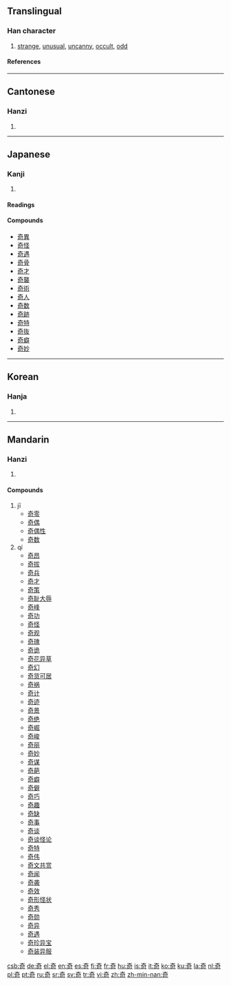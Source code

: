 {{see|竒}}

==Translingual==
===Han character===
{{Han char|rn=37|rad=大|as=05|sn=8|four=4062<sub>1</sub>|canj=大一弓口 (KMNR)}}
# [[strange]], [[unusual]], [[uncanny]], [[occult]], [[odd]]
====References====
{{Han ref|kx=0250.310|dkj=05892|dj=0510.290|hdz=10533.040|uh=5947|ud=22855|bh=A95F|bd=43359}}
----
==Cantonese==
===Hanzi===
{{yue-hanzi|jyut=|y=kei4}}
# {{defn|Cantonese}}
----
==Japanese==
===Kanji===
{{ja-kanji|grade=|rs=大05}}
# {{defn|Japanese}} 
====Readings====
{{ja-readings|on=[[き]] (ki)|kun=[[くし]] (kushi), [[めずらしい]] (mezurashii), [[あやしい]] (ayashii)}}

====Compounds====
*[[奇異]]
*[[奇怪]]
*[[奇遇]]
*[[奇骨]]
*[[奇才]]
*[[奇襲]]
*[[奇術]]
*[[奇人]]
*[[奇数]]
*[[奇跡]]
*[[奇特]]
*[[奇抜]]
*[[奇癖]]
*[[奇妙]]
----
==Korean==
===Hanja===
{{ko-hanja|hangeul=기|rv=gi|mr=ki}}
# {{defn|Korean}}
----
==Mandarin==
===Hanzi===
{{cmn-hanzi|pin=[[jī]] (ji1), [[qí]] (qi2)|wg=chi<sup>1</sup>, ch'i<sup>2</sup>}}
# {{defn|Mandarin}}

====Compounds====
#jī
#*[[奇零]]
#*[[奇偶]]
#*[[奇偶性]]
#*[[奇数]]
#qí
#*[[奇昂]]
#*[[奇拔]]
#*[[奇兵]]
#*[[奇才]]
#*[[奇策]]
#*[[奇耻大辱]]
#*[[奇峰]]
#*[[奇功]]
#*[[奇怪]]
#*[[奇观]]
#*[[奇瑰]]
#*[[奇诡]]
#*[[奇花异草]]
#*[[奇幻]]
#*[[奇货可居]]
#*[[奇祸]]
#*[[奇计]]
#*[[奇迹]]
#*[[奇景]]
#*[[奇绝]]
#*[[奇崛]]
#*[[奇峻]]
#*[[奇丽]]
#*[[奇妙]]
#*[[奇谋]]
#*[[奇葩]]
#*[[奇癖]]
#*[[奇僻]]
#*[[奇巧]]
#*[[奇趣]]
#*[[奇缺]]
#*[[奇事]]
#*[[奇谈]]
#*[[奇谈怪论]]
#*[[奇特]]
#*[[奇伟]]
#*[[奇文共赏]]
#*[[奇闻]]
#*[[奇袭]]
#*[[奇效]]
#*[[奇形怪状]]
#*[[奇秀]]
#*[[奇勋]]
#*[[奇异]]
#*[[奇遇]]
#*[[奇珍异宝]]
#*[[奇装异服]]

[[csb:奇]]
[[de:奇]]
[[el:奇]]
[[en:奇]]
[[es:奇]]
[[fi:奇]]
[[fr:奇]]
[[hu:奇]]
[[is:奇]]
[[it:奇]]
[[ko:奇]]
[[ku:奇]]
[[la:奇]]
[[nl:奇]]
[[pl:奇]]
[[pt:奇]]
[[ru:奇]]
[[sr:奇]]
[[sv:奇]]
[[tr:奇]]
[[vi:奇]]
[[zh:奇]]
[[zh-min-nan:奇]]